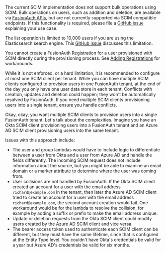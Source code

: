 The current SCIM implementation does not support bulk operations using SCIM. Bulk operations on users, such as addition and deletion, are available via [FusionAuth APIs](/docs/apis/), but are not currently supported via SCIM compatible endpoints. If this functionality is required, please file a [GitHub issue](https://github.com/fusionauth/fusionauth-issues/issues) explaining your use case.

The list operation is limited to 10,000 users if you are using the Elasticsearch search engine. This [GitHub issue](https://github.com/FusionAuth/fusionauth-issues/issues/494) discusses this limitation.

You cannot create a FusionAuth Registration for a user provisioned with SCIM directly during the provisioning process. See [Adding Registrations](/docs/lifecycle/migrate-users/scim/scim#adding-registrations) for workarounds.

While it is not enforced, or a hard limitation, it is recommended to configure at most one SCIM client per tenant. While you can have multiple SCIM clients configured to provision users in one FusionAuth tenant, at the end of the day you only have one user data store in each tenant. Conflicts with creation, updates and deletion could happen; they won't be automatically resolved by FusionAuth. If you need multiple SCIM clients provisioning users into a single tenant, ensure you handle conflicts.

Okay, okay, you want multiple SCIM clients to provision users into a single FusionAuth tenant. Let's talk about the complexities. Imagine you have an Okta SCIM client provisioning users into a FusionAuth tenant and an Azure AD SCIM client provisioning users into the same tenant.

Issues with this approach include:

* The user and group lambdas would have to include logic to differentiate between a user from Okta and a user from Azure AD and handle the fields differently. The incoming SCIM request does not include information about the source, but you might be able to examine an email domain or a marker attribute to determine where the user was coming from.
* User collisions are not handled by FusionAuth. If the Okta SCIM client created an account for a user with the email address `richard@example.com` in the tenant, then later the Azure AD SCIM client tried to create an account for a user with the email address `richard@example.com`, the second account creation would fail. One workaround would be for the lambda to resolve the collision, for example by adding a suffix or prefix to make the email address unique. 
* Update or deletion requests from the Okta SCIM client could modify users created by the Azure AD SCIM client and vice versa.
* The bearer access token used to authenticate each SCIM client can be different, but they must have the same lifetime, since that is configured at the Entity Type level. You couldn't have Okta's credentials be valid for a year but Azure AD's credentials be valid for six months.
